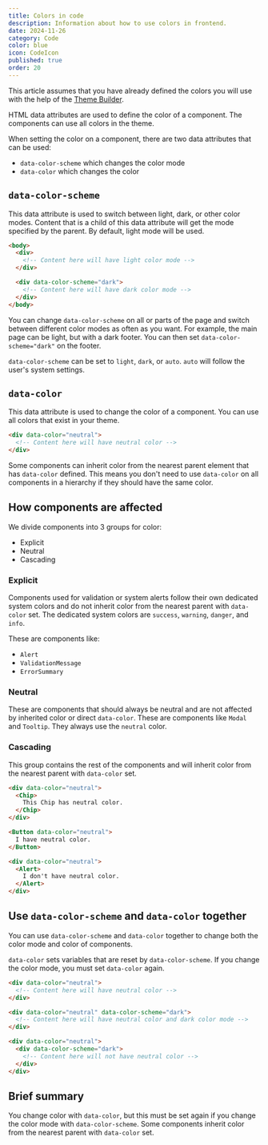 ```yaml
---
title: Colors in code
description: Information about how to use colors in frontend.
date: 2024-11-26
category: Code
color: blue
icon: CodeIcon
published: true
order: 20
---
```


This article assumes that you have already defined the colors you will use with the help of the [Theme Builder](/en/fundamentals/themebuilder/own-theme).

HTML data attributes are used to define the color of a component. The components can use all colors in the theme.

When setting the color on a component, there are two data attributes that can be used:
- `data-color-scheme` which changes the color mode
- `data-color` which changes the color

## `data-color-scheme`

This data attribute is used to switch between light, dark, or other color modes. Content that is a child of this data attribute 
will get the mode specified by the parent. By default, light mode will be used.

```html
<body>
  <div>
    <!-- Content here will have light color mode -->
  </div>

  <div data-color-scheme="dark">
    <!-- Content here will have dark color mode -->
  </div>
</body>
```

You can change `data-color-scheme` on all or parts of the page and switch between different color modes as often as you want. For example, the main page can be light, 
but with a dark footer. You can then set `data-color-scheme="dark"` on the footer.

`data-color-scheme` can be set to `light`, `dark`, or `auto`. `auto` will follow the user's system settings.

## `data-color`

This data attribute is used to change the color of a component. You can use all colors that exist in your theme.

```html
<div data-color="neutral">
  <!-- Content here will have neutral color -->
</div>
```

Some components can inherit color from the nearest parent element that has `data-color` defined. 
This means you don't need to use `data-color` on all components in a hierarchy if they should have the same color.

## How components are affected

We divide components into 3 groups for color:
- Explicit
- Neutral
- Cascading

### Explicit

Components used for validation or system alerts follow their own dedicated system colors and do not inherit color from the nearest parent with `data-color` set.
The dedicated system colors are `success`, `warning`, `danger`, and `info`. 

These are components like:
- `Alert`
- `ValidationMessage`
- `ErrorSummary`

### Neutral

These are components that should always be neutral and are not affected by inherited color or direct `data-color`. These are components like `Modal` and `Tooltip`.
They always use the `neutral` color.

### Cascading

This group contains the rest of the components and will inherit color from the nearest parent with `data-color` set. 

```html
<div data-color="neutral">
  <Chip>
    This Chip has neutral color.
  </Chip>
</div>

<Button data-color="neutral">
  I have neutral color.
</Button>

<div data-color="neutral">
  <Alert>
    I don't have neutral color.
  </Alert>
</div>
```

## Use `data-color-scheme` and `data-color` together

You can use `data-color-scheme` and `data-color` together to change both the color mode and color of components.

`data-color` sets variables that are reset by `data-color-scheme`. If you change the color mode, you must set `data-color` again.

```html
<div data-color="neutral">
  <!-- Content here will have neutral color -->
</div>

<div data-color="neutral" data-color-scheme="dark">
  <!-- Content here will have neutral color and dark color mode -->
</div>

<div data-color="neutral">
  <div data-color-scheme="dark">
    <!-- Content here will not have neutral color -->
  </div>
</div>
```

## Brief summary

You change color with `data-color`, but this must be set again if you change the color mode with `data-color-scheme`. Some components inherit color from the nearest parent with `data-color` set.

